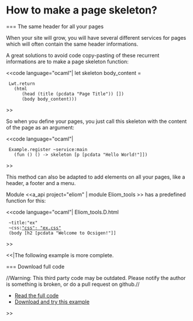 =How to make a page skeleton?=

=== The same header for all your pages

When your site will grow, you will have several different services for pages which will often contain the same header informations.

A great solutions to avoid code copy-pasting of these recurrent informations are to make a page skeleton function:

<<code language="ocaml"|
let skeleton body_content =
  Lwt.return
    (html
       (head (title (pcdata "Page Title")) [])
       (body body_content)))
>>

So when you define your pages, you just call this skeleton with the content of the page as an argument:

<<code language="ocaml"|
  Example.register ~service:main
    (fun () () -> skeleton [p [pcdata "Hello World!"]])
>>


This method can also be adapted to add elements on all your pages, like a header, a footer and a menu.

Module <<a_api project="eliom" | module Eliom_tools >> has a predefined function
for this:

<<code language="ocaml"|
Eliom_tools.D.html
  ~title:"ex"
  ~css:[["css"; "ex.css"]]
  (body [h2 [pcdata "Welcome to Ocsigen!"]]
>>

<<|The following example is more complete.


=== Download full code

//Warning: This third party code may be outdated. Please notify the author is something is broken, or do a pull request on github.//

* [[https://github.com/db0company/Ocsigen-Quick-Howto/blob/master/skeleton/example.eliom|Read the full code]]
* [[https://github.com/db0company/Ocsigen-Quick-Howto|Download and try this example]]
>>